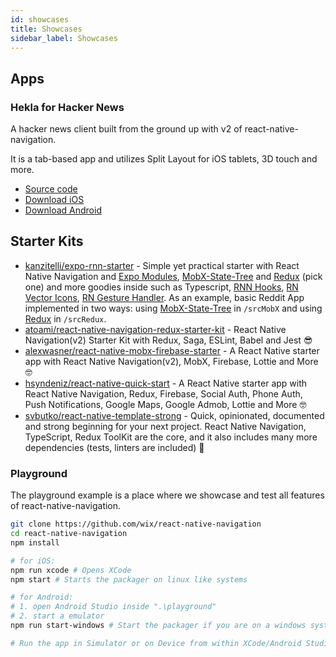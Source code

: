 ```yaml
---
id: showcases
title: Showcases
sidebar_label: Showcases
---
```


## Apps
### Hekla for Hacker News

A hacker news client built from the ground up with v2 of react-native-navigation.

It is a tab-based app and utilizes Split Layout for iOS tablets, 3D touch and more.

- [Source code](https://github.com/birkir/hekla)
- [Download iOS](https://itunes.apple.com/us/app/hekla/id1405096983?mt=8)
- [Download Android](https://play.google.com/store/apps/details?id=is.pipe.hekla)

## Starter Kits
* [kanzitelli/expo-rnn-starter](https://github.com/kanzitelli/expo-rnn-starter) - Simple yet practical starter with React Native Navigation and [Expo Modules](https://docs.expo.io/bare/installing-unimodules/), [MobX-State-Tree](https://github.com/mobxjs/mobx-state-tree) and [Redux](https://github.com/reduxjs/redux) (pick one) and more goodies inside such as Typescript, [RNN Hooks](https://github.com/underscopeio/react-native-navigation-hooks), [RN Vector Icons](https://github.com/oblador/react-native-vector-icons), [RN Gesture Handler](https://github.com/kmagiera/react-native-gesture-handler). As an example, basic Reddit App implemented in two ways: using [MobX-State-Tree](https://github.com/mobxjs/mobx-state-tree) in `/srcMobX` and using [Redux](https://github.com/reduxjs/redux) in `/srcRedux`.
* [atoami/react-native-navigation-redux-starter-kit](https://github.com/atoami/react-native-navigation-redux-starter-kit) - React Native Navigation(v2) Starter Kit with Redux, Saga, ESLint, Babel and Jest 😎
* [alexwasner/react-native-mobx-firebase-starter](https://github.com/alexwasner/react-native-mobx-firebase-starter) - A React Native starter app with React Native Navigation(v2), MobX, Firebase, Lottie and More 🤓
* [hsyndeniz/react-native-quick-start](https://github.com/hsyndeniz/react-native-quick-start) - A React Native starter app with React Native Navigation, Redux, Firebase, Social Auth, Phone Auth, Push Notifications, Google Maps, Google Admob, Lottie and More 🤓
* [svbutko/react-native-template-strong](https://github.com/svbutko/react-native-template-strong) - Quick, opinionated, documented and strong beginning for your next project. React Native Navigation, TypeScript, Redux ToolKit are the core, and it also includes many more dependencies (tests, linters are included) 💪

### Playground

The playground example is a place where we showcase and test all features of react-native-navigation.

```bash
git clone https://github.com/wix/react-native-navigation
cd react-native-navigation
npm install

# for iOS:
npm run xcode # Opens XCode
npm start # Starts the packager on linux like systems

# for Android:
# 1. open Android Studio inside ".\playground"
# 2. start a emulator
npm run start-windows # Start the packager if you are on a windows system

# Run the app in Simulator or on Device from within XCode/Android Studio
```
